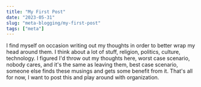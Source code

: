 ```yaml
---
title: "My First Post"
date: "2023-05-31"
slug: "meta-blogging/my-first-post"
tags: ["meta"]
---
```


I find myself on occasion writing out my thoughts in order to better wrap my
head around them. I think about a lot of stuff, religion, politics, culture,
technology. I figured I'd throw out my thoughts here, worst case scenario,
nobody cares, and it's the same as leaving them, best case scenario, someone
else finds these musings and gets some benefit from it. That's all for now, I
want to post this and play around with organization.
